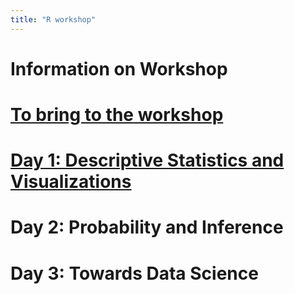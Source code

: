 ```yaml
---
title: "R workshop"
---
```


# Information on Workshop

# [To bring to the workshop](./Day_1/to_do.html)

# [Day 1: Descriptive Statistics and Visualizations](./Day_1/day_1_desc_stats_and_viz.html)

# Day 2: Probability and Inference

# Day 3: Towards Data Science
